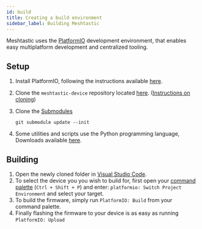 ```yaml
---
id: build
title: Creating a build environment
sidebar_label: Building Meshtastic
---
```


Meshtastic uses the [PlatformIO](https://platformio.org) development environment, that enables easy multiplatform development and centralized tooling.

## Setup

1. Install PlatformIO, following the instructions available [here](https://platformio.org/platformio-ide).

2. Clone the `meshtastic-device` repository located [here](https://github.com/meshtastic/meshtastic-device). ([Instructions on cloning](https://docs.github.com/en/repositories/creating-and-managing-repositories/cloning-a-repository))

3. Clone the [Submodules](https://git-scm.com/book/en/v2/Git-Tools-Submodules)

   ```shell
   git submodule update --init
   ```

4. Some utilities and scripts use the Python programming language, Downloads available [here](https://www.python.org/downloads).

## Building

1. Open the newly cloned folder in [Visual Studio Code](https://code.visualstudio.com).
1. To select the device you you wish to build for, first open your [command palette](https://code.visualstudio.com/docs/getstarted/userinterface#_command-palette) (`Ctrl + Shift + P`) and enter: `platformio: Switch Project Environment` and select your target.
1. To build the firmware, simply run `PlatformIO: Build` from your command palette.
1. Finally flashing the firmware to your device is as easy as running `PlatformIO: Upload`
